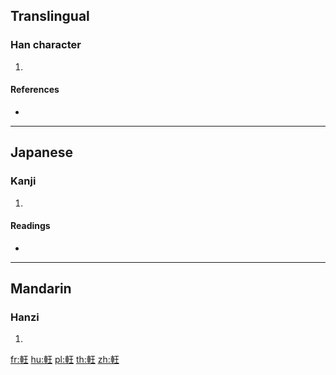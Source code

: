 {{character info/new}}
==Translingual==

===Han character===
{{Han char|rn=159|rad=車|as=04|sn=11|four=|canj=JJMG}}

# {{defn|Han|sort=車04}}

====References====
* {{Han ref|kx=1240.080|dkj=38195|dj=1716.040|hdz=53516.090|uh=8ED6|ud=36566}}

----

==Japanese==

===Kanji===
{{ja-kanji|grade=|rs=車04}}

# {{defn|lang=ja|sort=車04}}

====Readings====
* {{ja-readings|on=|kun=[[つむぎくるま]] (tsumugikuruma)|nanori=}}

----

==Mandarin==

===Hanzi===
{{cmn-hanzi|pin=[[qiáng]] ([[qiang2]])|wg=ch'iang<sup>2</sup>}}

# {{defn|lang=cmn|sort=車04}}

[[fr:軖]]
[[hu:軖]]
[[pl:軖]]
[[th:軖]]
[[zh:軖]]